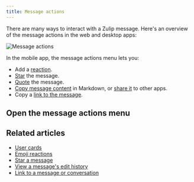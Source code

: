 ```yaml
---
title: Message actions
---
```





There are many ways to interact with a Zulip message. Here's an overview of the
message actions in the web and desktop apps:

![Message actions](../../../../static/images/help/message-actions.png)

In the mobile app, the message actions menu lets you:

* Add a [reaction](/help/emoji-reactions).
* [Star](/help/star-a-message) the message.
* [Quote](/help/quote-or-forward-a-message) the message.
* [Copy message
  content](/help/view-the-markdown-source-of-a-message#copy-message-content-as-markdown) in
  Markdown, or [share
  it](/help/view-the-markdown-source-of-a-message#share-message-content) to
  other apps.
* Copy a [link to the
  message](/help/link-to-a-message-or-conversation#get-a-link-to-a-specific-message).

## Open the message actions menu

<Tabs>
  <TabItem label="Desktop/Web">
    <FlattenedSteps>
      <MessageActionsMenu />
    </FlattenedSteps>
  </TabItem>

  <TabItem label="Mobile">
    <FlattenedSteps>
      <MessageLongPressMenu />
    </FlattenedSteps>
  </TabItem>
</Tabs>

## Related articles

* [User cards](/help/user-cards)
* [Emoji reactions](/help/emoji-reactions)
* [Star a message](/help/star-a-message)
* [View a message's edit history](/help/view-a-messages-edit-history)
* [Link to a message or conversation](/help/link-to-a-message-or-conversation)
